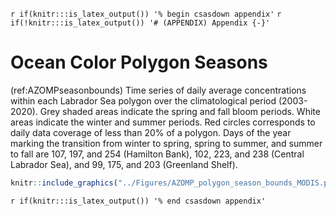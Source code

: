 <!-- The following code should appear at the beginning of the first appendix.
(if you have one)
After that, all subsequent sections will be turned into appendices. -->

`r if(knitr:::is_latex_output()) '% begin csasdown appendix'`
`r if(!knitr:::is_latex_output()) '# (APPENDIX) Appendix {-}'`

\clearpage

# Ocean Color Polygon Seasons {#app:first-appendix}

(ref:AZOMPseasonbounds) Time series of daily average concentrations within each Labrador Sea polygon over the climatological period (2003-2020). Grey shaded areas indicate the spring and fall bloom periods. White areas indicate the winter and summer periods. Red circles corresponds to daily data coverage of less than 20% of a polygon. Days of the year marking the transition from winter to spring, spring to summer, and summer to fall are 107, 197, and 254 (Hamilton Bank), 102, 223, and 238 (Central Labrador Sea), and 99, 175, and 203 (Greenland Shelf).  

```r
knitr::include_graphics("../Figures/AZOMP_polygon_season_bounds_MODIS.png")
```


<!-- At the end of your appendices add: -->
`r if(knitr:::is_latex_output()) '% end csasdown appendix'`
